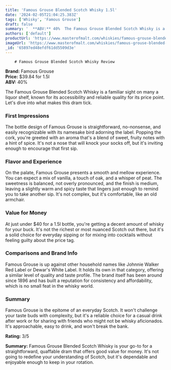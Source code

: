 ```yaml
---
title: 'Famous Grouse Blended Scotch Whisky 1.5l'
date: '2024-02-05T21:04:25.383Z'
tags: ['Whisky', 'Famous Grouse']
draft: false
summary: '  **ABV:** 40%  The Famous Grouse Blended Scotch Whisky is a familiar sight on many a liquor shelf, known for its accessibility an...'
authors: ['default']
productUrl: 'https://www.masterofmalt.com/whiskies/famous-grouse-blended-scotch-whisky-1point5l/'
imageUrl: 'https://www.masterofmalt.com/whiskies/famous-grouse-blended-scotch-whisky-1point5l.jpg'
_id: '65897ed48efdf61dd5509d3e'
---
```


        # Famous Grouse Blended Scotch Whisky Review

**Brand:** Famous Grouse  
**Price:** $39.84 for 1.5l  
**ABV:** 40%

The Famous Grouse Blended Scotch Whisky is a familiar sight on many a liquor shelf, known for its accessibility and reliable quality for its price point. Let's dive into what makes this dram tick.

### First Impressions

The bottle design of Famous Grouse is straightforward, no-nonsense, and easily recognizable with its namesake bird adorning the label. Popping the cork, you're greeted with an aroma that's a blend of sweet, fruity notes with a hint of spice. It's not a nose that will knock your socks off, but it's inviting enough to encourage that first sip.

### Flavor and Experience

On the palate, Famous Grouse presents a smooth and mellow experience. You can expect a mix of vanilla, a touch of oak, and a whisper of peat. The sweetness is balanced, not overly pronounced, and the finish is medium, leaving a slightly warm and spicy taste that lingers just enough to remind you to take another sip. It's not complex, but it's comfortable, like an old armchair.

### Value for Money

At just under $40 for a 1.5l bottle, you're getting a decent amount of whisky for your buck. It's not the richest or most nuanced Scotch out there, but it's a solid choice for everyday sipping or for mixing into cocktails without feeling guilty about the price tag.

### Comparisons and Brand Info

Famous Grouse is up against other household names like Johnnie Walker Red Label or Dewar's White Label. It holds its own in that category, offering a similar level of quality and taste profile. The brand itself has been around since 1896 and has built a reputation for consistency and affordability, which is no small feat in the whisky world.

### Summary

Famous Grouse is the epitome of an everyday Scotch. It won't challenge your taste buds with complexity, but it's a reliable choice for a casual drink after work or for sharing with friends who might not be whisky aficionados. It's approachable, easy to drink, and won't break the bank.

**Rating:** 3/5

**Summary:** Famous Grouse Blended Scotch Whisky is your go-to for a straightforward, quaffable dram that offers good value for money. It's not going to redefine your understanding of Scotch, but it's dependable and enjoyable enough to keep in your rotation.
